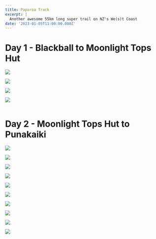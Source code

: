 ```yaml
---
title: Paparoa Track
excerpt: |
  Another awesome 55km long super trail on NZ's We(s)t Coast
date: '2023-01-05T11:00:00.000Z'
---
```


# Day 1 - Blackball to Moonlight Tops Hut

![](/uploads/2023-01_paparoa_track/IMG_20230105_091408-md.jpg)

![](/uploads/2023-01_paparoa_track/IMG_20230105_092531-md.jpg)

![](/uploads/2023-01_paparoa_track/IMG_20230105_111505-md.jpg)

![](/uploads/2023-01_paparoa_track/IMG_20230105_123706-md.jpg)

![]()

# Day 2 - Moonlight Tops Hut to Punakaiki

![](/uploads/2023-01_paparoa_track/IMG_20230106_081850-md.jpg)

![](/uploads/2023-01_paparoa_track/IMG_20230106_085957-md.jpg)

![](/uploads/2023-01_paparoa_track/IMG_20230106_100119-md.jpg)

![](/uploads/2023-01_paparoa_track/IMG_20230106_100124-md.jpg)

![](/uploads/2023-01_paparoa_track/IMG_20230106_100803-md.jpg)

![](/uploads/2023-01_paparoa_track/IMG_20230106_100807-md.jpg)

![](/uploads/2023-01_paparoa_track/IMG_20230106_102432-md.jpg)

![](/uploads/2023-01_paparoa_track/IMG_20230106_103905-md.jpg)

![](/uploads/2023-01_paparoa_track/IMG_20230106_104543-md.jpg)

![](/uploads/2023-01_paparoa_track/IMG_20230106_104257-md.jpg)

